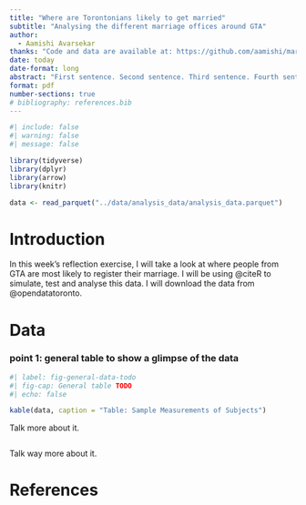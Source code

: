 ```yaml
---
title: "Where are Torontonians likely to get married"
subtitle: "Analysing the different marriage offices around GTA"
author: 
  - Aamishi Avarsekar
thanks: "Code and data are available at: https://github.com/aamishi/marriages_weekly_reflection/tree/master"
date: today
date-format: long
abstract: "First sentence. Second sentence. Third sentence. Fourth sentence."
format: pdf
number-sections: true
# bibliography: references.bib
---
```


```r
#| include: false
#| warning: false
#| message: false

library(tidyverse)
library(dplyr)
library(arrow)
library(knitr)

data <- read_parquet("../data/analysis_data/analysis_data.parquet")
```


# Introduction

In this week's reflection exercise, I will take a look at where people from GTA are most likely to register their marriage. I will be using @citeR to simulate, test and analyse this data. I will download the data from @opendatatoronto.



# Data 

### point 1: general table to show a glimpse of the data
```r
#| label: fig-general-data-todo
#| fig-cap: General table TODO
#| echo: false

kable(data, caption = "Table: Sample Measurements of Subjects")
```

Talk more about it.


```r

```

Talk way more about it. 



\newpage


# References


